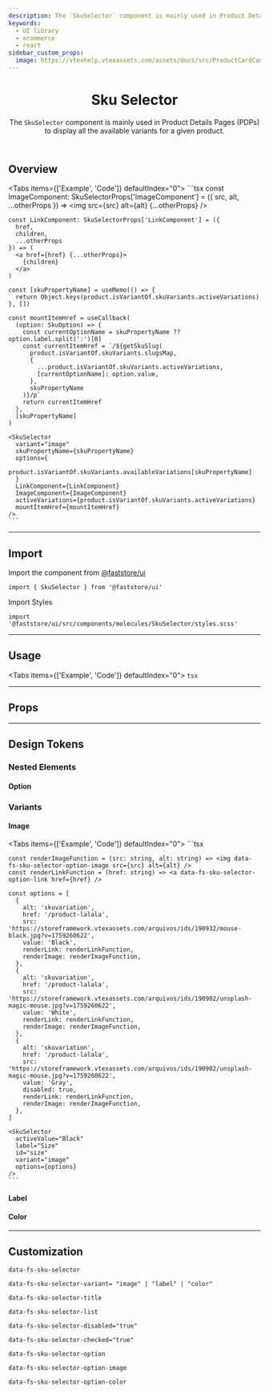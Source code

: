 ```yaml
---
description: The `SkuSelector` component is mainly used in Product Details Pages (PDPs) to display all the available variants for a given product.
keywords:
  - UI library
  - ecommerce
  - react
sidebar_custom_props:
  image: https://vtexhelp.vtexassets.com/assets/docs/src/ProductCardComponent___e6502d57cf7e5bf247f86b64577d4141.png
---
```




<header>

# Sku Selector

The `SkuSelector` component is mainly used in Product Details Pages (PDPs) to display all the available variants for a given product.

</header>

## Overview

<Tabs items={['Example', 'Code']} defaultIndex="0">
  <Tab>
    <OverviewSection>
      <SkuSelectorImage />
    </OverviewSection>
  </Tab>
  <Tab>
    ```tsx
    const ImageComponent: SkuSelectorProps['ImageComponent'] = ({
      src,
      alt,
      ...otherProps
    }) => <img src={src} alt={alt} {...otherProps} />

    const LinkComponent: SkuSelectorProps['LinkComponent'] = ({
      href,
      children,
      ...otherProps
    }) => (
      <a href={href} {...otherProps}>
        {children}
      </a>
    )

    const [skuPropertyName] = useMemo(() => {
      return Object.keys(product.isVariantOf.skuVariants.activeVariations)
    }, [])

    const mountItemHref = useCallback(
      (option: SkuOption) => {
        const currentOptionName = skuPropertyName ?? option.label.split(':')[0]
        const currentItemHref = `/${getSkuSlug(
          product.isVariantOf.skuVariants.slugsMap,
          {
            ...product.isVariantOf.skuVariants.activeVariations,
            [currentOptionName]: option.value,
          },
          skuPropertyName
        )}/p`
        return currentItemHref
      },
      [skuPropertyName]
    )

    <SkuSelector
      variant="image"
      skuPropertyName={skuPropertyName}
      options={
        product.isVariantOf.skuVariants.availableVariations[skuPropertyName]
      }
      LinkComponent={LinkComponent}
      ImageComponent={ImageComponent}
      activeVariations={product.isVariantOf.skuVariants.activeVariations}
      mountItemHref={mountItemHref}
    />
    ```

  </Tab>
</Tabs>

---

## Import

Import the component from <a href="https://www.faststore.dev/reference/ui/get-started-faststore-ui">@faststore/ui</a>

```tsx
import { SkuSelector } from '@faststore/ui'
```

Import Styles

```tsx
import '@faststore/ui/src/components/molecules/SkuSelector/styles.scss'
```

---

## Usage

<Tabs items={['Example', 'Code']} defaultIndex="0">
  <Tab>
    <OverviewSection>
      <SkuSelectorImage />
    </OverviewSection>
  </Tab>
  <Tab>
    ```tsx
    ```

  </Tab>
</Tabs>

---

## Props

<PropsSection name="SkuSelector" />

---

## Design Tokens

<TokenTable>
  <TokenRow token="--fs-sku-selector-row-gap" value="var(--fs-spacing-2)" />
  <TokenRow
    token="--fs-sku-selector-column-gap"
    value="var(--fs-sku-selector-row-gap)"
  />
  <TokenRow token="--fs-sku-selector-text-size" value="var(--fs-text-size-1)" />
</TokenTable>

### Nested Elements

#### Option

<TokenTable>
  <TokenRow
    token="--fs-sku-selector-option-width"
    value="var(--fs-spacing-7)"
  />
  <TokenRow
    token="--fs-sku-selector-option-height"
    value="var(--fs-sku-selector-option-width)"
  />
  <TokenRow
    token="--fs-sku-selector-option-bkg-color-hover"
    value="var(--fs-color-primary-bkg-light)"
    isColor
  />
  <TokenDivider />
  <TokenRow
    token="--fs-sku-selector-option-transition-timing"
    value="var(--fs-transition-timing)"
  />
  <TokenRow token="--fs-sku-selector-option-transition-function" value="ease" />
  <TokenDivider />
  <TokenRow
    token="--fs-sku-selector-option-border-width"
    value="var(--fs-border-width-thick)"
  />
  <TokenRow
    token="--fs-sku-selector-option-border-color"
    value="var(--fs-color-neutral-7)"
    isColor
  />
  <TokenRow
    token="--fs-sku-selector-option-border-radius"
    value="var(--fs-border-radius)"
  />
  <TokenRow
    token="--fs-sku-selector-option-border-color-hover"
    value="var(--fs-border-color-active)"
    isColor
  />
  <TokenDivider />
  <TokenRow
    token="--fs-sku-selector-option-checked-border-width"
    value="var(--fs-sku-selector-option-border-width)"
  />
  <TokenRow
    token="--fs-sku-selector-option-checked-border-color"
    value="var(--fs-sku-selector-option-border-color-hover)"
    isColor
  />
  <TokenRow
    token="--fs-sku-selector-option-checked-box-shadow"
    value="0 0 0 var(--fs-border-width-thickest) var(--fs-color-focus-ring-outline)"
  />
  <TokenRow
    token="--fs-sku-selector-option-checked-bkg-color"
    value="var(--fs-sku-selector-option-bkg-color-hover)"
    isColor
  />
  <TokenDivider />
  <TokenRow
    token="--fs-sku-selector-option-disabled-width"
    value="var(--fs-border-width)"
  />
  <TokenRow
    token="--fs-sku-selector-option-disabled-color"
    value="var(--fs-color-disabled-text)"
    isColor
  />
  <TokenRow
    token="--fs-sku-selector-option-disabled-border-color"
    value="var(--fs-border-color-disabled)"
    isColor
  />
  <TokenRow
    token="--fs-sku-selector-option-disabled-bkg-color"
    value="var(--fs-sku-selector-option-disabled-border-color)"
    isColor
  />
</TokenTable>

### Variants

#### Image

<Tabs items={['Example', 'Code']} defaultIndex="0">
  <Tab>
    <OverviewSection>
      <SkuSelectorImage />
    </OverviewSection>
  </Tab>
  <Tab>
    ```tsx

    const renderImageFunction = (src: string, alt: string) => <img data-fs-sku-selector-option-image src={src} alt={alt} />
    const renderLinkFunction = (href: string) => <a data-fs-sku-selector-option-link href={href} />

    const options = [
      {
        alt: 'skuvariation',
        href: '/product-lalala',
        src: 'https://storeframework.vtexassets.com/arquivos/ids/190932/mouse-black.jpg?v=1759260622',
        value: 'Black',
        renderLink: renderLinkFunction,
        renderImage: renderImageFunction,
      },
      {
        alt: 'skuvariation',
        href: '/product-lalala',
        src: 'https://storeframework.vtexassets.com/arquivos/ids/190902/unsplash-magic-mouse.jpg?v=1759260622',
        value: 'White',
        renderLink: renderLinkFunction,
        renderImage: renderImageFunction,
      },
      {
        alt: 'skuvariation',
        href: '/product-lalala',
        src: 'https://storeframework.vtexassets.com/arquivos/ids/190902/unsplash-magic-mouse.jpg?v=1759260622',
        value: 'Gray',
        disabled: true,
        renderLink: renderLinkFunction,
        renderImage: renderImageFunction,
      },
    ]

    <SkuSelector
      activeValue="Black"
      label="Size"
      id="size"
      variant="image"
      options={options}
    />
    ```

  </Tab>
</Tabs>

<TokenTable>
  <TokenRow token="--fs-sku-selector-image-width" value="var(--fs-spacing-6)" />
  <TokenRow
    token="--fs-sku-selector-image-height"
    value="var(--fs-sku-selector-image-width)"
  />
  <TokenRow
    token="--fs-sku-selector-image-border-radius"
    value="var(--fs-border-radius-small)"
  />
</TokenTable>

#### Label

#### Color

<TokenTable>
  <TokenRow
    token="--fs-sku-selector-color-width"
    value="var(--fs-sku-selector-image-width)"
  />
  <TokenRow
    token="--fs-sku-selector-color-height"
    value="var(--fs-sku-selector-color-width)"
  />
  <TokenRow
    token="--fs-sku-selector-color-border-radius"
    value="var(--fs-sku-selector-image-border-radius)"
  />
</TokenTable>

---

## Customization

`data-fs-sku-selector`

`data-fs-sku-selector-variant= "image" | "label" | "color"`

`data-fs-sku-selector-title`

`data-fs-sku-selector-list`

`data-fs-sku-selector-disabled="true"`

`data-fs-sku-selector-checked="true"`

`data-fs-sku-selector-option`

`data-fs-sku-selector-option-image`

`data-fs-sku-selector-option-color`

